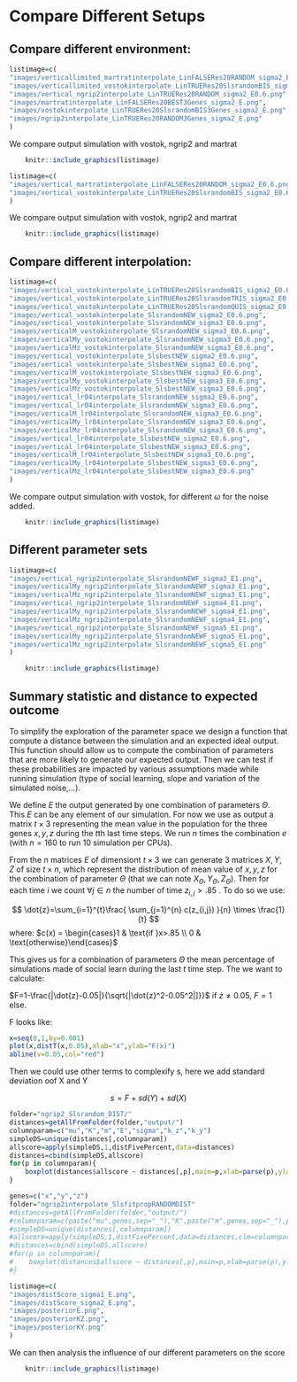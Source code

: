 # Compare Different Setups


## Compare different environment:

```r
listimage=c(
"images/verticallimited_martratinterpolate_LinFALSERes20RANDOM_sigma2_E0.6.png",
"images/verticallimited_vostokinterpolate_LinTRUERes20SlsrandomBIS_sigma2_E0.6.png",
"images/vertical_ngrip2interpolate_LinTRUERes20RANDOM_sigma2_E0.6.png",
"images/martratinterpolate_LinFALSERes20BEST3Genes_sigma2_E.png",
"images/vostokinterpolate_LinTRUERes20SlsrandomBIS3Genes_sigma2_E.png",
"images/ngrip2interpolate_LinTRUERes20RANDOM3Genes_sigma2_E.png"
)
```

We compare output simulation with vostok, ngrip2 and martrat
```r
    knitr::include_graphics(listimage)
```
```r
listimage=c(
"images/vertical_martratinterpolate_LinFALSERes20RANDOM_sigma2_E0.6.png",
"images/vertical_vostokinterpolate_LinTRUERes20SlsrandomBIS_sigma2_E0.6.png"
)
```

We compare output simulation with vostok, ngrip2 and martrat
```r
    knitr::include_graphics(listimage)
```


## Compare different interpolation:
```r
listimage=c(
"images/vertical_vostokinterpolate_LinTRUERes20SlsrandomBIS_sigma2_E0.6.png",
"images/vertical_vostokinterpolate_LinTRUERes20SlsrandomTRIS_sigma2_E0.6.png",
"images/vertical_vostokinterpolate_LinTRUERes20SlsrandomQUIS_sigma2_E0.6.png",
"images/vertical_vostokinterpolate_SlsrandomNEW_sigma2_E0.6.png",
"images/vertical_vostokinterpolate_SlsrandomNEW_sigma3_E0.6.png",
"images/verticalM_vostokinterpolate_SlsrandomNEW_sigma3_E0.6.png",
"images/verticalMy_vostokinterpolate_SlsrandomNEW_sigma3_E0.6.png",
"images/verticalMz_vostokinterpolate_SlsrandomNEW_sigma3_E0.6.png",
"images/vertical_vostokinterpolate_SlsbestNEW_sigma2_E0.6.png",
"images/vertical_vostokinterpolate_SlsbestNEW_sigma3_E0.6.png",
"images/verticalM_vostokinterpolate_SlsbestNEW_sigma3_E0.6.png",
"images/verticalMy_vostokinterpolate_SlsbestNEW_sigma3_E0.6.png",
"images/verticalMz_vostokinterpolate_SlsbestNEW_sigma3_E0.6.png",
"images/vertical_lr04interpolate_SlsrandomNEW_sigma2_E0.6.png",
"images/vertical_lr04interpolate_SlsrandomNEW_sigma3_E0.6.png",
"images/verticalM_lr04interpolate_SlsrandomNEW_sigma3_E0.6.png",
"images/verticalMy_lr04interpolate_SlsrandomNEW_sigma3_E0.6.png",
"images/verticalMz_lr04interpolate_SlsrandomNEW_sigma3_E0.6.png",
"images/vertical_lr04interpolate_SlsbestNEW_sigma2_E0.6.png",
"images/vertical_lr04interpolate_SlsbestNEW_sigma3_E0.6.png",
"images/verticalM_lr04interpolate_SlsbestNEW_sigma3_E0.6.png",
"images/verticalMy_lr04interpolate_SlsbestNEW_sigma3_E0.6.png",
"images/verticalMz_lr04interpolate_SlsbestNEW_sigma3_E0.6.png"
)
```

We compare output simulation with vostok, for different $\omega$ for the noise added. 
```r
    knitr::include_graphics(listimage)
```

## Different parameter sets
```r
listimage=c(
"images/vertical_ngrip2interpolate_SlsrandomNEWF_sigma3_E1.png",
"images/verticalMy_ngrip2interpolate_SlsrandomNEWF_sigma3_E1.png",
"images/verticalMz_ngrip2interpolate_SlsrandomNEWF_sigma3_E1.png",
"images/vertical_ngrip2interpolate_SlsrandomNEWF_sigma4_E1.png",
"images/verticalMy_ngrip2interpolate_SlsrandomNEWF_sigma4_E1.png",
"images/verticalMz_ngrip2interpolate_SlsrandomNEWF_sigma4_E1.png",
"images/vertical_ngrip2interpolate_SlsrandomNEWF_sigma5_E1.png",
"images/verticalMy_ngrip2interpolate_SlsrandomNEWF_sigma5_E1.png",
"images/verticalMz_ngrip2interpolate_SlsrandomNEWF_sigma5_E1.png"
)
```

```r
    knitr::include_graphics(listimage)
```


## Summary statistic and distance to expected outcome

To simplify the exploration of the parameter space we design a function that compute a distance between the simulation and an expected ideal output. This function should allow us to compute the combination of parameters that are more likely to generate our expected output. Then we can test if these probabilities are impacted by various assumptions made while running simulation (type of social learning, slope and variation of the simulated noise,...).

We define $E$ the output generated by one combination of parameters $\Theta$. This $E$ can be any element of our simulation. For now we use as output a matrix $t\times 3$ representing the mean value in the population for the three genes $x,y,z$ during the $t$th last time steps.  We run $n$ times the combination $e$ (with $n=160$ to run 10 simulation per CPUs).

From the $n$ matrices $E$ of dimensiont $t \times 3$ we can generate 3 matrices $X,Y,Z$ of size $t \times n$, which represent the distribution of mean value of $x,y,z$ for the combination of parameter $\Theta$ (that we can note $X_{\Theta},Y_{\Theta},Z_{\Theta}$). Then for each time $i$ we count $\forall j \in n$ the number of time $z_{i,j} > .85$ . To do so we use:


$$
\dot{z}=\sum_{i=1}^{t}\frac{ \sum_{j=1}^{n} c(z_{i,j}) }{n} \times \frac{1}{t}
$$
where: $c(x) = \begin{cases}1 & \text{if }x>.85 \\ 0 & \text{otherwise}\end{cases}$


This gives us for a combination of parameters $\Theta$ the mean percentage of simulations made of social learn during the last $t$ time step. The we want to calculate:

$F=1-\frac{|\dot{z}-0.05|}{\sqrt{|\dot{z}^2-0.05^2|]}}$ if $\dot{z}\neq0.05$, $F=1$ else.

F looks like:


```r
x=seq(0,1,by=0.001)
plot(x,distT(x,0.05),xlab="x",ylab="F(x)")
abline(v=0.05,col="red")
```

Then we could use other terms to  complexify s, here we add standard deviation oof X and Y 

$$ s=F + sd(Y) + sd(X) $$


```r

folder="ngrip2_Slsrandom_DIST/"
distances=getAllFromFolder(folder,"output/")
columnparam=c("mu","K","m","E","sigma","k_z","k_y")
simpleDS=unique(distances[,columnparam])
allscore=apply(simpleDS,1,distFivePercent,data=distances)
distances=cbind(simpleDS,allscore)
for(p in columnparam){
    boxplot(distances$allscore ~ distances[,p],main=p,xlab=parse(p),ylab="distance")
}
```
```r
genes=c("x","y","z")
folder="ngrip2interpolate_SlsfitpropRANDOMDIST"
#distances=getAllFromFolder(folder,"output/")
#columnparam=c(paste("mu",genes,sep="_"),"K",paste("m",genes,sep="_"),paste("E",genes,sep="_"),paste("sigma",c("s","y","z"),sep="_"))
#simpleDS=unique(distances[,columnparam])
#allscore=apply(simpleDS,1,distFivePercent,data=distances,clm=columnparam)
#distances=cbind(simpleDS,allscore)
#for(p in columnparam){
#    boxplot(distances$allscore ~ distances[,p],main=p,xlab=parse(p),ylab="distance")
#}
```


```r
listimage=c(
"images/distScore_sigma1_E.png",
"images/distScore_sigma2_E.png",
"images/posteriorE.png",
"images/posteriorKZ.png",
"images/posteriorKY.png"
)
```

We can then analysis the influence of our different parameters on the score
```r
    knitr::include_graphics(listimage)
```



